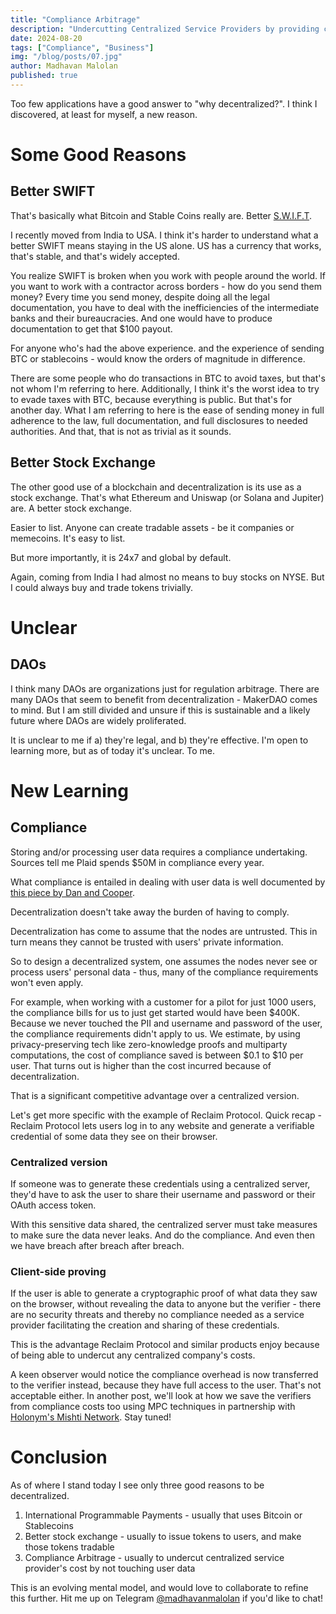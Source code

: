 ```yaml
---
title: "Compliance Arbitrage"
description: "Undercutting Centralized Service Providers by providing cheaper, decentralized services"
date: 2024-08-20
tags: ["Compliance", "Business"]
img: "/blog/posts/07.jpg"
author: Madhavan Malolan
published: true
---
```


Too few applications have a good answer to "why decentralized?". I think I discovered, at least for myself, a new reason.

# Some Good Reasons
## Better SWIFT
That's basically what Bitcoin and Stable Coins really are. Better [S.W.I.F.T](https://www.swift.com/). 

I recently moved from India to USA. I think it's harder to understand what a better SWIFT means staying in the US alone. US has a currency that works, that's stable, and that's widely accepted. 

You realize SWIFT is broken when you work with people around the world. If you want to work with a contractor across borders - how do you send them money? Every time you send money, despite doing all the legal documentation, you have to deal with the inefficiencies of the intermediate banks and their bureaucracies. And one would have to produce documentation to get that \$100 payout. 

For anyone who's had the above experience. and the experience of sending BTC or stablecoins - would know the orders of magnitude in difference.

There are some people who do transactions in BTC to avoid taxes, but that's not whom I'm referring to here. Additionally, I think it's the worst idea to try to evade taxes with BTC, because everything is public. But that's for another day. What I am referring to here is the ease of sending money in full adherence to the law, full documentation, and full disclosures to needed authorities. And that, that is not as trivial as it sounds.

## Better Stock Exchange
The other good use of a blockchain and decentralization is its use as a stock exchange. That's what Ethereum and Uniswap (or Solana and Jupiter) are. A better stock exchange.

Easier to list. Anyone can create tradable assets - be it companies or memecoins. It's easy to list.

But more importantly, it is 24x7 and global by default. 

Again, coming from India I had almost no means to buy stocks on NYSE. But I could always buy and trade tokens trivially.

# Unclear
## DAOs
I think many DAOs are organizations just for regulation arbitrage. 
There are many DAOs that seem to benefit from decentralization - MakerDAO comes to mind. But I am still divided and unsure if this is sustainable and a likely future where DAOs are widely proliferated. 

It is unclear to me if a) they're legal, and b) they're effective. I'm open to learning more, but as of today it's unclear. To me.

# New Learning
## Compliance
Storing and/or processing user data requires a compliance undertaking. Sources tell me Plaid spends \$50M in compliance every year. 

What compliance is entailed in dealing with user data is well documented by [this piece by Dan and Cooper](https://paragraph.xyz/@proofs-and-protocols/browser-extensions,-the-cfaa-and-user-control-5).

Decentralization doesn't take away the burden of having to comply. 

Decentralization has come to assume that the nodes are untrusted. This in turn means they cannot be trusted with users' private information.

So to design a decentralized system, one assumes the nodes never see or process users' personal data - thus, many of the compliance requirements won't even apply. 

For example, when working with a customer for a pilot for just 1000 users, the compliance bills for us to just get started would have been \$400K. Because we never touched the PII and username and password of the user, the compliance requirements didn't apply to us. We estimate, by using privacy-preserving tech like zero-knowledge proofs and multiparty computations, the cost of compliance saved is between \$0.1 to \$10 per user. That turns out is higher than the cost incurred because of decentralization.

That is a significant competitive advantage over a centralized version.

Let's get more specific with the example of Reclaim Protocol.
Quick recap - Reclaim Protocol lets users log in to any website and generate a verifiable credential of some data they see on their browser.
### Centralized version
If someone was to generate these credentials using a centralized server, they'd have to ask the user to share their username and password or their OAuth access token. 

With this sensitive data shared, the centralized server must take measures to make sure the data never leaks. And do the compliance. And even then we have breach after breach after breach.

### Client-side proving
If the user is able to generate a cryptographic proof of what data they saw on the browser, without revealing the data to anyone but the verifier - there are no security threats and thereby no compliance needed as a service provider facilitating the creation and sharing of these credentials.

This is the advantage Reclaim Protocol and similar products enjoy because of being able to undercut any centralized company's costs.

A keen observer would notice the compliance overhead is now transferred to the verifier instead, because they have full access to the user. That's not acceptable either. In another post, we'll look at how we save the verifiers from compliance costs too using MPC techniques in partnership with [Holonym's Mishti Network](https://medium.com/holonym/announcing-mishti-network-9330d90e0ead). Stay tuned!

# Conclusion
As of where I stand today I see only three good reasons to be decentralized.
1. International Programmable Payments - usually that uses Bitcoin or Stablecoins
2. Better stock exchange - usually to issue tokens to users, and make those tokens tradable
3. Compliance Arbitrage - usually to undercut centralized service provider's cost by not touching user data

This is an evolving mental model, and would love to collaborate to refine this further. Hit me up on Telegram [@madhavanmalolan](https://t.me/madhavanmalolan) if you'd like to chat!